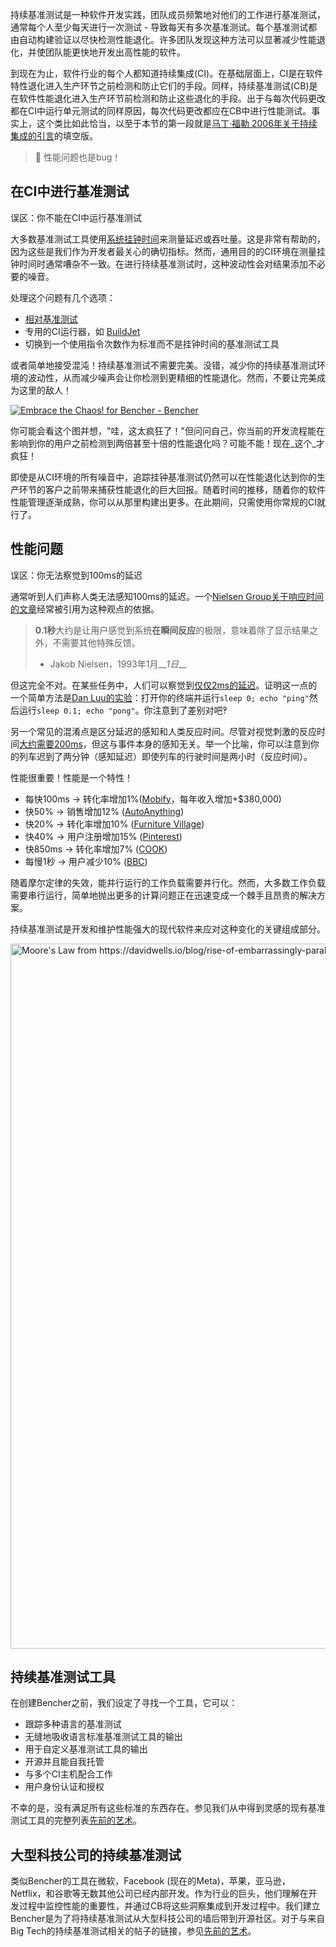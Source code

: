 持续基准测试是一种软件开发实践，团队成员频繁地对他们的工作进行基准测试，通常每个人至少每天进行一次测试 - 导致每天有多次基准测试。每个基准测试都由自动构建验证以尽快检测性能退化。许多团队发现这种方法可以显著减少性能退化，并使团队能更快地开发出高性能的软件。

到现在为止，软件行业的每个人都知道持续集成(CI)。在基础层面上，CI是在软件特性退化进入生产环节之前检测和防止它们的手段。同样，持续基准测试(CB)是在软件性能退化进入生产环节前检测和防止这些退化的手段。出于与每次代码更改都在CI中运行单元测试的同样原因，每次代码更改都应在CB中进行性能测试。事实上，这个类比如此恰当，以至于本节的第一段就是[马丁·福勒 2006年关于持续集成的引言](https://martinfowler.com/articles/continuousIntegration.html)的填空版。

> 🐰 性能问题也是bug！

## 在CI中进行基准测试

误区：你不能在CI中运行基准测试

大多数基准测试工具使用[系统挂钟时间](https://en.wikipedia.org/wiki/Elapsed_real_time)来测量延迟或吞吐量。这是非常有帮助的，因为这些是我们作为开发者最关心的确切指标。然而，通用目的的CI环境在测量挂钟时间时通常嘈杂不一致。在进行持续基准测试时，这种波动性会对结果添加不必要的噪音。

处理这个问题有几个选项：
- [相对基准测试](/docs/zh/how-to/track-benchmarks)
- 专用的CI运行器，如 [BuildJet](https://buildjet.com)
- 切换到一个使用指令次数作为标准而不是挂钟时间的基准测试工具

或者简单地接受混沌！持续基准测试不需要完美。没错，减少你的持续基准测试环境的波动性，从而减少噪声会让你检测到更精细的性能退化。然而，不要让完美成为这里的敌人！

<a href="https://bencher.dev/perf/bencher?key=true&measures=4358146b-b647-4869-9d24-bd22bb0c49b5&branches=619d15ed-0fbd-4ccb-86cb-fddf3124da29&tab=benchmarks&testbeds=0d991aac-b241-493a-8b0f-8d41419455d2&benchmarks=1db23e93-f909-40aa-bf42-838cc7ae05f5"><img src="https://api.bencher.dev/v0/projects/bencher/perf/img?branches=619d15ed-0fbd-4ccb-86cb-fddf3124da29&testbeds=0d991aac-b241-493a-8b0f-8d41419455d2&benchmarks=1db23e93-f909-40aa-bf42-838cc7ae05f5&measures=4358146b-b647-4869-9d24-bd22bb0c49b5&title=Embrace+the+Chaos%21" title="Embrace the Chaos!" alt="Embrace the Chaos! for Bencher - Bencher" /></a>

你可能会看这个图并想，"哇，这太疯狂了！"但问问自己，你当前的开发流程能在影响到你的用户之前检测到两倍甚至十倍的性能退化吗？可能不能！现在_这个_才疯狂！

即使是从CI环境的所有噪音中，追踪挂钟基准测试仍然可以在性能退化达到你的生产环节的客户之前带来捕获性能退化的巨大回报。随着时间的推移，随着你的软件性能管理逐渐成熟，你可以从那里构建出更多。在此期间，只需使用你常规的CI就行了。

## 性能问题

误区：你无法察觉到100ms的延迟

通常听到人们声称人类无法感知100ms的延迟。一个[Nielsen Group关于响应时间的文章](https://www.nngroup.com/articles/response-times-3-important-limits/)经常被引用为这种观点的依据。

> **0.1秒**大约是让用户感觉到系统**在瞬间反应**的极限，意味着除了显示结果之外，不需要其他特殊反馈。
>
> - Jakob Nielsen，1993年1月__*1日*__

但这完全不对。在某些任务中，人们可以察觉到[仅仅2ms的延迟](https://pdfs.semanticscholar.org/386a/15fd85c162b8e4ebb6023acdce9df2bd43ee.pdf)。证明这一点的一个简单方法是[Dan Luu的实验](https://danluu.com/input-lag/#appendix-why-measure-latency)：打开你的终端并运行`sleep 0; echo "ping"`然后运行`sleep 0.1; echo "pong"`。你注意到了差别对吧‽

另一个常见的混淆点是区分延迟的感知和人类反应时间。尽管对视觉刺激的反应时间[大约需要200ms](https://humanbenchmark.com/tests/reactiontime)，但这与事件本身的感知无关。举一个比喻，你可以注意到你的列车迟到了两分钟（感知延迟）即使列车的行驶时间是两小时（反应时间）。

性能很重要！性能是一个特性！

- 每快100ms → 转化率增加1%([Mobify](https://web.dev/why-speed-matters/)，每年收入增加+$380,000)
- 快50% → 销售增加12% ([AutoAnything](https://www.digitalcommerce360.com/2010/08/19/web-accelerator-revs-conversion-and-sales-autoanything/))
- 快20% → 转化率增加10% ([Furniture Village](https://www.thinkwithgoogle.com/intl/en-gb/marketing-strategies/app-and-mobile/furniture-village-and-greenlight-slash-page-load-times-boosting-user-experience/))
- 快40% → 用户注册增加15% ([Pinterest](https://medium.com/pinterest-engineering/driving-user-growth-with-performance-improvements-cfc50dafadd7))
- 快850ms → 转化率增加7% ([COOK](https://web.dev/why-speed-matters/))
- 每慢1秒 → 用户减少10% ([BBC](https://www.creativebloq.com/features/how-the-bbc-builds-websites-that-scale))

随着摩尔定律的失效，能并行运行的工作负载需要并行化。然而，大多数工作负载需要串行运行，简单地抛出更多的计算问题正在迅速变成一个棘手且昂贵的解决方案。

持续基准测试是开发和维护性能强大的现代软件来应对这种变化的关键组成部分。

<div class="content has-text-centered">
<img
    src="https://s3.amazonaws.com/public.bencher.dev/moores_law.jpg"
    width="2124"
    height="1128"
    alt="Moore's Law from https://davidwells.io/blog/rise-of-embarrassingly-parallel-serverless-compute"
/>
</div>

## 持续基准测试工具

在创建Bencher之前，我们设定了寻找一个工具，它可以：

- 跟踪多种语言的基准测试
- 无缝地吸收语言标准基准测试工具的输出
- 用于自定义基准测试工具的输出
- 开源并且能自我托管
- 与多个CI主机配合工作
- 用户身份认证和授权

不幸的是，没有满足所有这些标准的东西存在。参见我们从中得到灵感的现有基准测试工具的完整列表[先前的艺术](/docs/zh/reference/prior-art)。

## 大型科技公司的持续基准测试

类似Bencher的工具在微软，Facebook (现在的Meta)，苹果，亚马逊，Netflix，和谷歌等无数其他公司已经内部开发。作为行业的巨头，他们理解在开发过程中监控性能的重要性，并通过CB将这些洞察集成到开发过程中。我们建立Bencher是为了将持续基准测试从大型科技公司的墙后带到开源社区。对于与来自Big Tech的持续基准测试相关的帖子的链接，参见[先前的艺术](/docs/zh/reference/prior-art)。
